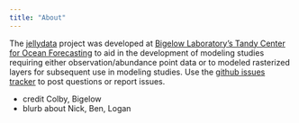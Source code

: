```yaml
---
title: "About"
---
```


The [jellydata](https://github.com/BigelowLab/jellydata) project was developed at [Bigelow Laboratory's Tandy Center for Ocean Forecasting](https://www.bigelow.org/services/ocean-forecasting/) to aid in the development of modeling studies requiring either observation/abundance point data or to modeled rasterized layers for subsequent use in modeling studies. Use the [github issues tracker](https://github.com/BigelowLab/jellydata/issues) to post questions or report issues.

* credit Colby, Bigelow
* blurb about Nick, Ben, Logan


